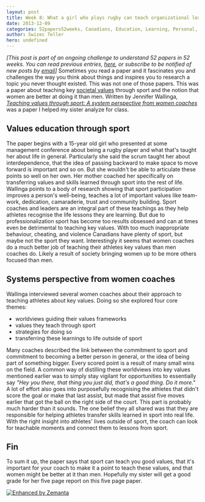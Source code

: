 ```yaml
---
layout: post
title: Week 8: What a girl who plays rugby can teach organizational leaders
date: 2013-12-09
categories: 52papers52weeks, Canadians, Education, Learning, Personal, Sport, Sportsperson, Teacher
author: Swizec Teller
hero: undefined
---
```


_\[This post is part of an ongoing challenge to understand 52 papers in 52 weeks. You can read previous entries, [here](http://swizec.com/blog/category/52-papers-in-52-weeks), or subscribe to be notified of new posts by [email](http://swiz.ec/52papers-list)]_ Sometimes you read a paper and it fascinates you and challenges the way you think about things and inspires you to research a topic you never thought existed. This was not one of those papers. This was a paper about teaching key [societal values](http://en.wikipedia.org/wiki/Value_%28personal_and_cultural%29 "Value (personal and cultural)") through sport and the notion that women are better at doing it than men. Written by Jennifer Wallinga, [_Teaching values through sport: A system perspective from women coaches_](https://docs.google.com/viewer?url=http%3A%2F%2Fwww.coach.ca%2Ffiles%2FCJWC_SEPT2012_EN.pdf) was a paper I helped my sister analyze for class.

## Values education through sport

The paper begins with a 15-year old girl who presented at some management conference about being a rugby player and what that's taught her about life in general. Particularly she said the scrum taught her about interdependence, that the idea of passing backward to make space to move forward is important and so on. But she wouldn't be able to articulate these points so well on her own. Her mother coached her specifically on transferring values and skills learned through sport into the rest of life. Wallinga points to a body of research showing that sport participation improves a person's well-being, teaches a lot of important values like team-work, dedication, camaraderie, trust and community building. Sport coaches and leaders are an integral part of these teachings as they help athletes recognise the life lessons they are learning. But due to professionalization sport has become too results obsessed and can at times even be detrimental to teaching key values. With too much inappropriate behaviour, cheating, and violence Canadians have plenty of sport, but maybe not the sport they want. Interestingly it seems that women coaches do a much better job of teaching their athletes key values than men coaches do. Likely a result of society bringing women up to be more others focused than men.

## Systems perspective from women coaches

Wallinga interviewed several women coaches about their approach to teaching athletes about key values. Doing so she explored four core themes:

-   worldviews guiding their values frameworks
-   values they teach through sport
-   strategies for doing so
-   transferring these learnings to life outside of sport

Many coaches described the link between the commitment to sport and commitment to becoming a better person in general, or the idea of being part of something bigger. Every scored point is a result of many small wins on the field. A common way of distilling these worldviews into key values mentioned earlier was to simply stay vigilant for opportunities to essentially say _"Hey you there, that thing you just did, that's a good thing. Do it more."_ A lot of effort also goes into purposefully recognising the athletes that didn't score the goal or make that last assist, but made that assist five moves earlier that got the ball on the right side of the court. This part is probably much harder than it sounds. The one belief they all shared was that they are responsible for helping athletes transfer skills learned in sport into real life. With the right insight into athletes' lives outside of sport, the coach can look for teachable moments and connect them to lessons from sport.

## Fin

To sum it up, the paper says that sport can teach you good values, that it's important for your coach to make it a point to teach these values, and that women might be better at it than men. Hopefully my sister will get a good grade for her five page report on this five page paper.

[![Enhanced by Zemanta](http://img.zemanta.com/zemified_e.png?x-id=43883ca9-dacb-4159-960b-f4ddb9512349)](http://www.zemanta.com/?px "Enhanced by Zemanta")
